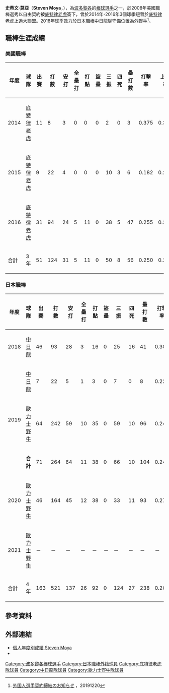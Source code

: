 {{BLPsources|time=2020-07-09T11:27:34+00:00}}
{{Infobox NPB player|
|name=史蒂文·莫亞<br />Steven Moya|
|image=Bs Moya 1.jpg|
|width=300|
|position=外野手|
|team=|
|number=|
|bats=左|
|throws=右|
|birthdate={{birth_date_and_age|1991|8|9|mf=y}}|
|birthplace={{PUR}}|
|debutleague=美國職棒
|debutdate=9月1日
|debutyear=2014年
|debutteam=底特律老虎
|statyear=2016年球季
|stat1label=打擊率
|stat1value=0.250
|stat2label=全壘打
|stat2value=5
|stat3label=打點
|stat3value=11
|stat4label=盜壘
|stat4value=1
|debut2league=日本職棒
|debut2date=4月20日
|debut2year=2018年
|debut2team=中日龍
|stat2year=2021年球季
|stat21label=打擊率
|stat21value=0.249
|stat22label=全壘打
|stat22value=39
|stat23label=打點
|stat23value=139
|stat24label=盜壘
|stat24value=1
|teams=<nowiki></nowiki>
'''MLB'''
*[[底特律老虎|底特律老虎]]（2014年－2016年）
'''NPB'''
*[[中日龍|中日龍]]（2018年－2019年）
*[[歐力士野牛|歐力士野牛]]（2019年－2021年）
}}

'''史蒂文·莫亞'''（'''Steven Moya'''，{{bd|1991年|8月9日}}），為[[波多黎各|波多黎各]]的[[棒球|棒球]][[選手|選手]]之一，於2008年美國職棒選秀以自由契約被[[底特律老虎|底特律老虎]]簽下，曾於2014年-2016年3個球季短暫於[[底特律老虎|底特律老虎]]上過大聯盟。2018年球季效力於[[日本職棒|日本職棒]][[中日龍|中日龍]]隊守備位置為[[外野手|外野手]]<ref>[https://www.buffaloes.co.jp/news/detail/00003052.html 外国人選手契約締結のお知らせ] {{Wayback|url=https://www.buffaloes.co.jp/news/detail/00003052.html |date=20191227054236 }}，20191220</ref>。

==職棒生涯成績==
===美國職棒===
{|border=1 width="1000px"
|- align="center"
!年度!!球隊!!出賽!!打數!!安打!!全壘打!!打點!!盜壘!!三振!!四死!!壘打數!!打擊率!!上壘率!!長打率!!OPS
|- align=middle
|2014||[[底特律老虎|底特律老虎]]||11||8||3||0||0||0||2||0||3||0.375||0.375||0.375||0.750
|- align=middle
|2015||[[底特律老虎|底特律老虎]]||9||22||4||0||0||0||10||3||6||0.182||0.280||0.273||0.553
|- align=middle
|2016||[[底特律老虎|底特律老虎]]||31||94||24||5||11||0||38||5||47||0.255||0.290||0.500||0.790
|- style="background:#083c6b;color:#FFFFFF" align="center"
!合計!!3年!!51||124||31||5||11||0||50||8||56||0.250||0.293||0.452||0.745
|}

===日本職棒===
{|border=1 width="1000px"
|- align="center"
!年度!!球隊!!出賽!!打數!!安打!!全壘打!!打點!!盜壘!!三振!!四死!!壘打數!!打擊率!!上壘率!!長打率!!OPS 
|- align="center"
|2018||[[中日龍|中日龍]]||46||93||28||3||16||0||25||16||41||0.301||0.347||0.441||0.787
|- align="center"
|rowspan=3|2019||[[中日龍|中日龍]]||7||22||5||1||3||0||7||0||8||0.227||0.227||0.364||0.591
|- align="center"
|[[歐力士野牛|歐力士野牛]]||64||242||59||10||35||0||59||10||96||0.244||0.278||0.397||0.675
|- align="center"
|'''合計'''||71||264||64||11||38||0||66||10||104||0.242||0.394||0.278||0.672
|- align="center"
|2020||[[歐力士野牛|歐力士野牛]]||46||164||45||12||38||0||33||11||93||0.274||0.324||0.567||0.745
|- align=middle
|2021||[[歐力士野牛|歐力士野牛]]||－||－||－||－||－||－||－||－||－||－||－||－||－
|- style="color:black; background-color:#662;color:#fff" align="center"
!合計!!4年!!163||521||137||26||92||0||124||27||238||0.263||0.303||0.457||0.760
|}

== 參考資料 ==
{{Reflist}}

==外部連結==
* [https://npb.jp/bis/players/53755136.html 個人年度別成績 Steven Moya]{{Wayback|url=https://npb.jp/bis/players/53755136.html |date=20200201191614 }} {{ja icon}}
* {{Baseballstats|brm=moya--001ste}}

{{DEFAULTSORT:Steven Moya}}
[[Category:波多黎各棒球選手|Category:波多黎各棒球選手]]
[[Category:日本職棒外籍球員|Category:日本職棒外籍球員]]
[[Category:底特律老虎隊球員|Category:底特律老虎隊球員]]
[[Category:中日龍隊球員|Category:中日龍隊球員]]
[[Category:歐力士野牛隊球員|Category:歐力士野牛隊球員]]